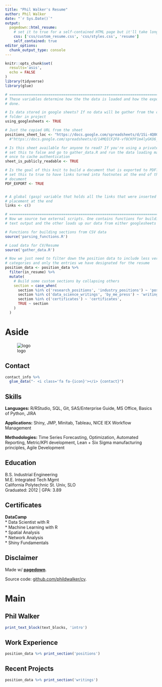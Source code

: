 ```yaml
---
title: "Phil Walker's Resume"
author: Phil Walker
date: "`r Sys.Date()`"
output:
  pagedown::html_resume:
    # set it to true for a self-contained HTML page but it'll take longer to render
    css: ['css/custom_resume.css', 'css/styles.css', 'resume']
    self_contained: true
editor_options: 
  chunk_output_type: console
---
```



```r
knitr::opts_chunk$set(
  results='asis', 
  echo = FALSE
)
library(tidyverse)
library(glue)

# ======================================================================
# These variables determine how the the data is loaded and how the exports are
# done.

# Is data stored in google sheets? If no data will be gather from the csvs/
# folder in project
using_googlesheets <- TRUE

# Just the copied URL from the sheet
positions_sheet_loc <- "https://docs.google.com/spreadsheets/d/1Si-4Q00Ub298C63qRFM_539Wmnu-kdvgLCvVwjFSPo4/edit#gid=1730172225"
  #"https://docs.google.com/spreadsheets/d/14MQICF2F8-vf8CKPF1m4lyGKO6_thG-4aSwat1e2TWc"

# Is this sheet available for anyone to read? If you're using a private sheet
# set this to false and go to gather_data.R and run the data loading manually
# once to cache authentication
sheet_is_publicly_readable <- TRUE

# Is the goal of this knit to build a document that is exported to PDF? If so
# set this to true to have links turned into footnotes at the end of the
# document
PDF_EXPORT <- TRUE


# A global (gasp) variable that holds all the links that were inserted for
# placement at the end
links <- c()

# ======================================================================
# Now we source two external scripts. One contains functions for building the
# text output and the other loads up our data from either googlesheets or csvs

# Functions for building sections from CSV data
source('parsing_functions.R') 

# Load data for CV/Resume
source('gather_data.R')

# Now we just need to filter down the position data to include less verbose
# categories and only the entries we have designated for the resume
position_data <- position_data %>% 
  filter(in_resume) %>% 
  mutate(
    # Build some custom sections by collapsing others
    section = case_when(
      section %in% c('research_positions', 'industry_positions') ~ 'positions', 
      section %in% c('data_science_writings', 'by_me_press') ~ 'writings',
      section %in% c('certificates') ~ 'certificates',
      TRUE ~ section
    )
  ) 
```



Aside
================================================================================

<!-- {width=100%, height = 100%} -->
![logo](CardMap.png)

Contact {#contact}
--------------------------------------------------------------------------------

```r
contact_info %>% 
  glue_data("- <i class='fa fa-{icon}'></i> {contact}")
```



<!-- Language Skills {#skills} -->
<!-- -------------------------------------------------------------------------------- -->

<!-- ```{r} -->
<!-- skills %>%  -->
<!--   arrange(desc(level)) %>%  -->
<!--   build_skill_bars() -->
<!-- ``` -->

Skills {#skills}
--------------------------------------------------------------------------------

__Languages:__ R/RStudio, SQL, Git, SAS/Enterprise Guide, MS Office, Basics of Python, JIRA  

__Applications:__ Shiny, JMP, Minitab, Tableau, NICE IEX Workflow Management  

__Methodologies:__ Time Series Forecasting, Optimization, Automated Reporting, Metric/KPI development, Lean + Six Sigma manufacturing principles, Agile Development


Education {#edu}
--------------------------------------------------------------------------------

B.S. Industrial Engineering <br>
M.E. Integrated Tech Mgmt <br>
California Polytechnic St. Univ, SLO <br>
Graduated: 2012 | GPA: 3.89

<!-- Open Source Contributions {#open-source} -->
<!-- -------------------------------------------------------------------------------- -->

<!-- All projects available at `github.com/nstrayer/<name>` -->


<!-- - `shinysense`: R package to use sensor data in Shiny apps -->
<!-- - `tuftesque`: Hugo theme (behind LiveFreeOrDichotomize.com) -->
<!-- - `sbmR`: R package for fitting stochasitic block models -->


Certificates {#more-info}
--------------------------------------------------------------------------------

<!-- See more of my work at phildwalker.netlify.app. -->
__DataCamp__  
* Data Scientist with R  
* Machine Learning with R  
* Spatial Analysis  
* Network Analysis  
* Shiny Fundamentals  


Disclaimer {#disclaimer}
--------------------------------------------------------------------------------

Made w/ [**pagedown**](https://github.com/rstudio/pagedown). 

Source code: [github.com/phildwalker/cv](https://github.com/phildwalker/cv).

<!-- Last updated on `r Sys.Date()`. -->



Main
================================================================================

Phil Walker {#title}
--------------------------------------------------------------------------------

```r
print_text_block(text_blocks, 'intro')
```





Work Experience {data-icon=suitcase data-concise=true}
--------------------------------------------------------------------------------

```r
position_data %>% print_section('positions')
```


<!-- Education {data-icon=graduation-cap data-concise=true} -->
<!-- -------------------------------------------------------------------------------- -->

<!-- ```{r} -->
<!-- position_data %>% print_section('education') -->
<!-- ``` -->

<!-- <br> -->
<!-- <br> -->
<!-- <br> -->
<!-- <br> -->
<!-- <br> -->
<!-- <br> -->

Recent Projects {data-icon=newspaper data-concise=true}
--------------------------------------------------------------------------------

```r
position_data %>% print_section('writings')
```


